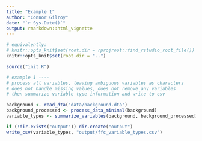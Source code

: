 ```yaml
---
title: "Example 1"
author: "Connor Gilroy"
date: "`r Sys.Date()`"
output: rmarkdown::html_vignette
---
```


```r
# equivalently: 
# knitr::opts_knit$set(root.dir = rprojroot::find_rstudio_root_file())
knitr::opts_knit$set(root.dir = "..")
```

```r
source("init.R")
```

```r
# example 1 ----
# process all variables, leaving ambiguous variables as characters
# does not handle missing values, does not remove any variables
# then summarize variable type information and write to csv

background <- read_dta("data/background.dta")
background_processed <- process_data_minimal(background)
variable_types <- summarize_variables(background, background_processed)

if (!dir.exists("output")) dir.create("output")
write_csv(variable_types, "output/ffc_variable_types.csv")
```